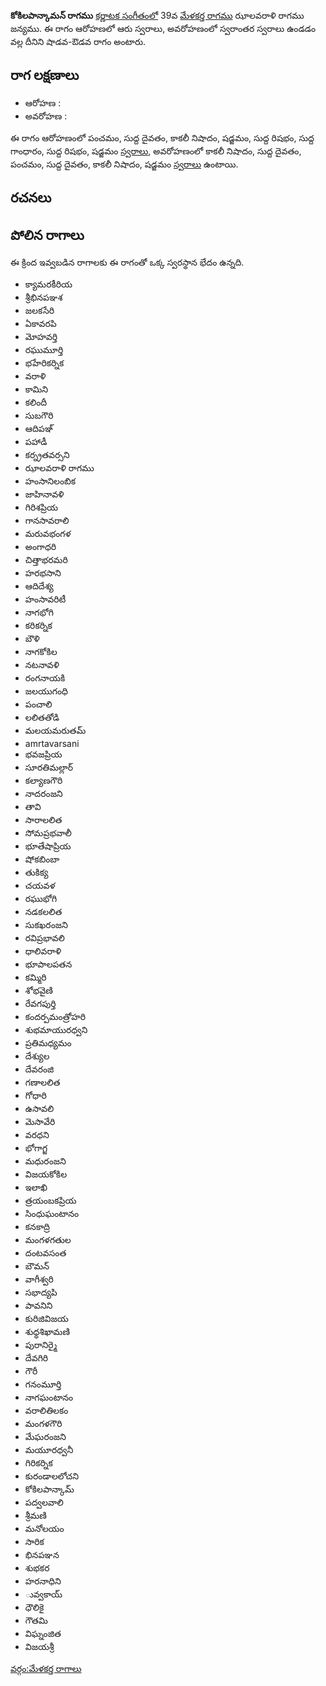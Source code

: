 {{Infobox ragam
	| name          	= కోకిలపాన్కామన్
	| synonym	    	= 
	| mela          	= 
	| chakra        	= 
	| janaka        	= 
	| type          	= శాడవ-స్వరాంతర
	| arohanam      	= {{svaraC|P|D1|N3|S|R1|G1|R1|S'}} 
	| avarohanam    	= {{svaraC|N3|D1|P|D1|N3|S}}
	| jeeva         	=
	| chhaya        	=
	| nyasa         	=
	| vishesha      	= 
	| equivalent  		= 
}}
{{కర్ణాటక సంగీత రాగాలు}}
'''కోకిలపాన్కామన్ రాగము''' [[కర్ణాటక సంగీతం]]లో 39వ [[మేళకర్త రాగము]] ఝాలవరాళి రాగము జన్యము.  ఈ రాగం ఆరోహణలో ఆరు స్వరాలు, అవరోహణంలో స్వరాంతర స్వరాలు ఉండడం వల్ల దీనిని షాడవ-ఔడవ రాగం అంటారు.


==రాగ లక్షణాలు==


* ఆరోహణ : {{svaraC|P|D1|N3|S|R1|G1|R1|S'}} 
* అవరోహణ : {{svaraC|N3|D1|P|D1|N3|S}}

ఈ రాగం ఆరోహణంలో పంచమం, సుద్ద దైవతం, కాకలీ నిషాదం, షడ్జమం, సుద్ద రిషభం, సుద్ద గాంధారం, సుద్ద రిషభం, షడ్జమం [[స్వరాలు]], అవరోహణంలో కాకలీ నిషాదం, సుద్ద దైవతం, పంచమం, సుద్ద దైవతం, కాకలీ నిషాదం, షడ్జమం [[స్వరాలు]] ఉంటాయి.

==రచనలు==



==పోలిన రాగాలు==
ఈ క్రింద ఇవ్వబడిన రాగాలకు ఈ రాగంతో ఒక్క స్వరస్థాన భేదం ఉన్నది.
* క్యామరకీరియ
* శ్రీభినపఞశ
* జలకసేరి
* ఏకావరపి
* మోహవర్తి
* రఘుమూర్తి
* భహేరికర్నిక
* వరాళి
* కామిని
* కలిందీ
* సుబగౌరి
* ఆదిపఞ్
* పహాడీ
* కర్న్రతవర్సని
* ఝాలవరాళి రాగము
* హంసానిలంబిక
* జాహినావళి
* గిరిశప్రియ
* గానసావరాలి
* మరువభంగళ
* అంగాధరి
* చిత్తాభరమరి
* హరభసాని
* ఆదిదేశ్య
* హంసావరిటీ
* నాగభోగి
* కరికర్నిక
* బౌళి
* నాగకోకిల
* నటనావళి
* రంగనాయకి
* జలయుగంధి
* పంచాలి
* లలితతోడి
* మలయమరుతమ్
* amrtavarsani
* భవజప్రియ
* సూరతిమల్లార్
* కల్యాణగౌరి
* నాదరంజని
* తావి
* సారాలలిత
* సోమప్రభవాలీ
* భూతేషాప్రియ
* షోకబింబా
* తుకిక్య
* చయవళ
* రఘుభోగి
* నడకలలిత
* సుకఖరంజని
* రవిప్రభావలి
* ధాలివరాళి
* భూపాలపతన
* కమ్మిరి
* శోభవైణి
* రేవగపుర్తి
* కందర్పమంత్రోహరి
* శుభమాయురధ్వని
* ప్రతిమధ్యమం
* దేశ్యుల
* దేవరంజి
* గణాలలిత
* గోధారి
* ఉసావలి
* మెసావేరి
* వరధని
* భోగాగ్జ
* మధురంజని
* విజయకోకిల
* ఇలాఖి
* త్రయంబకప్రియ
* సింధుఘంటానం
* కనకాద్రి
* మంగళగతుల
* దంటవసంత
* బౌమన్
* వాగీశ్వరి
* సభాద్యపి
* పావనిని
* కురిజివిజయ
* శుధ్ధశిఖామణి
* పురానిర్మై
* దేవగిరి
* గౌరీ
* గనంమూర్తి
* నాగఘంటానం
* వరాలితిలకం
* మంగళగౌరి
* మేఘరంజని
* మయూరధ్వనీ
* గిరికర్నిక
* కురండాలలోచని
* కోకిలపాన్కామ్
* పద్వలవాలి
* శ్రీమణి
* మనోలయం
* సారిక
* భినపఞన
* శుభకర
* హరనాధిని
* ువ్వకాయ్
* ధౌలికై
* గౌతమి
* విఘ్నంజిత
* విజయశ్రీ



[[వర్గం:మేళకర్త రాగాలు]]